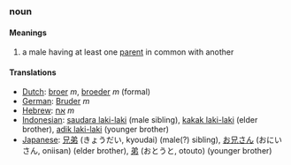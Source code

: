 ===noun===
====Meanings====
#a male having at least one [[parent]] in common with another
====Translations====
*[[Dutch]]: [[broer]] ''m'', [[broeder]] ''m'' (formal)
*[[German]]: [[Bruder]] ''m''
*[[Hebrew]]: [[אח]] ''m''
*[[Indonesian]]: [[saudara laki-laki]] (male sibling), [[kakak laki-laki]] (elder brother), [[adik laki-laki]] (younger brother)
*[[Japanese]]: [[兄弟]] (きょうだい, kyoudai) (male(?) sibling), [[お兄さん]] (おにいさん, oniisan) (elder brother), [[弟]] (おとうと, otouto) (younger brother)